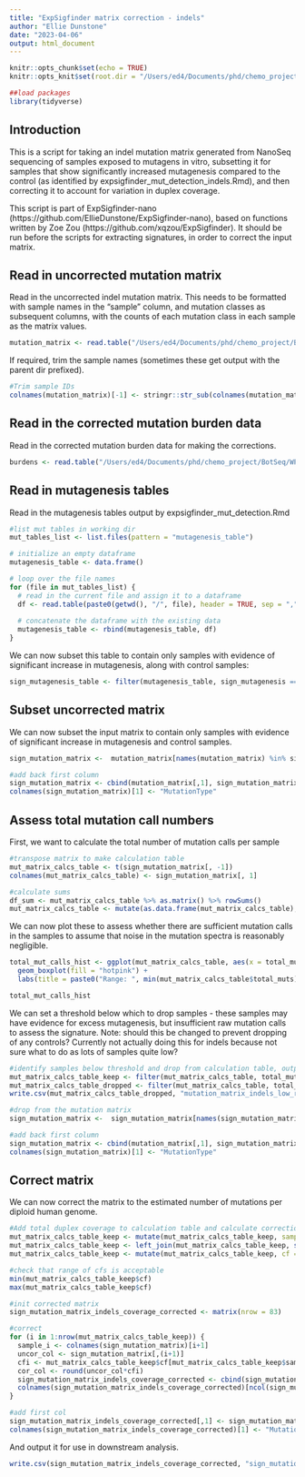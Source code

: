 ```yaml
---
title: "ExpSigfinder matrix correction - indels"
author: "Ellie Dunstone"
date: "2023-04-06"
output: html_document
---
```


```r
knitr::opts_chunk$set(echo = TRUE)
knitr::opts_knit$set(root.dir = "/Users/ed4/Documents/phd/chemo_project/BotSeq/WP4/KCL_organoid_work/wp4_2530_20230127/extractions/wp4_2530_20230330_expsigfinder_ID83/")
```

```r
##load packages
library(tidyverse)
```

## Introduction 

This is a script for taking an indel mutation matrix generated from NanoSeq sequencing of samples exposed to mutagens in vitro, subsetting it for samples that show significantly increased mutagenesis compared to the control (as identified by expsigfinder_mut_detection_indels.Rmd), and then correcting it to account for variation in duplex coverage.

This script is part of ExpSigfinder-nano (https://github.com/EllieDunstone/ExpSigfinder-nano), based on functions written by Zoe Zou (https://github.com/xqzou/ExpSigfinder). It should be run before the scripts for extracting signatures, in order to correct the input matrix.


## Read in uncorrected mutation matrix

Read in the uncorrected indel mutation matrix. This needs to be formatted with sample names in the "sample" column, and mutation classes as subsequent columns, with the counts of each mutation class in each sample as the matrix values.

```r
mutation_matrix <- read.table("/Users/ed4/Documents/phd/chemo_project/BotSeq/WP4/KCL_organoid_work/wp4_2530_20230127/data/indels.ID83.all.tsv", sep = "\t", header = T, as.is = T) 
```

If required, trim the sample names (sometimes these get output with the parent dir prefixed).

```r
#Trim sample IDs 
colnames(mutation_matrix)[-1] <- stringr::str_sub(colnames(mutation_matrix), 30, -1)[-1] #May need to alter the start position depending on input
```


## Read in the corrected mutation burden data

Read in the corrected mutation burden data for making the corrections.

```r
burdens <- read.table("/Users/ed4/Documents/phd/chemo_project/BotSeq/WP4/KCL_organoid_work/wp4_2530_20230127/data/results.mut_burden_all.tsv", sep = "\t", header = T, as.is = T) 
```


## Read in mutagenesis tables

Read in the mutagenesis tables output by expsigfinder_mut_detection.Rmd

```r
#list mut tables in working dir
mut_tables_list <- list.files(pattern = "mutagenesis_table")

# initialize an empty dataframe 
mutagenesis_table <- data.frame()

# loop over the file names
for (file in mut_tables_list) {
  # read in the current file and assign it to a dataframe
  df <- read.table(paste0(getwd(), "/", file), header = TRUE, sep = ",")
  
  # concatenate the dataframe with the existing data
  mutagenesis_table <- rbind(mutagenesis_table, df)
}

```

We can now subset this table to contain only samples with evidence of significant increase in mutagenesis, along with control samples:

```r
sign_mutagenesis_table <- filter(mutagenesis_table, sign_mutagenesis == "Y" | group == "control")
```


## Subset uncorrected matrix

We can now subset the input matrix to contain only samples with evidence of significant increase in mutagenesis and control samples.

```r
sign_mutation_matrix <-  mutation_matrix[names(mutation_matrix) %in% sign_mutagenesis_table$sample]

#add back first column
sign_mutation_matrix <- cbind(mutation_matrix[,1], sign_mutation_matrix)
colnames(sign_mutation_matrix)[1] <- "MutationType"
```


## Assess total mutation call numbers

First, we want to calculate the total number of mutation calls per sample

```r
#transpose matrix to make calculation table
mut_matrix_calcs_table <- t(sign_mutation_matrix[, -1])
colnames(mut_matrix_calcs_table) <- sign_mutation_matrix[, 1]

#calculate sums
df_sum <- mut_matrix_calcs_table %>% as.matrix() %>% rowSums()
mut_matrix_calcs_table <- mutate(as.data.frame(mut_matrix_calcs_table), total_muts = df_sum)
```

We can now plot these to assess whether there are sufficient mutation calls in the samples to assume that noise in the mutation spectra is reasonably negligible.

```r

total_mut_calls_hist <- ggplot(mut_matrix_calcs_table, aes(x = total_muts)) + 
  geom_boxplot(fill = "hotpink") + 
  labs(title = paste0("Range: ", min(mut_matrix_calcs_table$total_muts), "-", max(mut_matrix_calcs_table$total_muts)))

total_mut_calls_hist
```

We can set a threshold below which to drop samples - these samples may have evidence for excess mutagenesis, but insufficient raw mutation calls to assess the signature. Note: should this be changed to prevent dropping of any controls? Currently not actually doing this for indels because not sure what to do as lots of samples quite low?

```r
#identify samples below threshold and drop from calculation table, output dropped samples
mut_matrix_calcs_table_keep <- filter(mut_matrix_calcs_table, total_muts >= 20)
mut_matrix_calcs_table_dropped <- filter(mut_matrix_calcs_table, total_muts < 20)
write.csv(mut_matrix_calcs_table_dropped, "mutation_matrix_indels_low_raw_calls.csv")

#drop from the mutation matrix
sign_mutation_matrix <-  sign_mutation_matrix[names(sign_mutation_matrix) %in% rownames(mut_matrix_calcs_table_keep)]

#add back first column
sign_mutation_matrix <- cbind(mutation_matrix[,1], sign_mutation_matrix)
colnames(sign_mutation_matrix)[1] <- "MutationType"
```


## Correct matrix

We can now correct the matrix to the estimated number of mutations per diploid human genome.

```r
#Add total duplex coverage to calculation table and calculate correction factor
mut_matrix_calcs_table_keep <- mutate(mut_matrix_calcs_table_keep, sample = rownames(mut_matrix_calcs_table_keep))
mut_matrix_calcs_table_keep <- left_join(mut_matrix_calcs_table_keep, select(burdens, sample, total))
mut_matrix_calcs_table_keep <- mutate(mut_matrix_calcs_table_keep, cf = 6000000000/total)

#check that range of cfs is acceptable
min(mut_matrix_calcs_table_keep$cf)
max(mut_matrix_calcs_table_keep$cf)

#init corrected matrix
sign_mutation_matrix_indels_coverage_corrected <- matrix(nrow = 83)

#correct
for (i in 1:nrow(mut_matrix_calcs_table_keep)) {
  sample_i <- colnames(sign_mutation_matrix)[i+1]
  uncor_col <- sign_mutation_matrix[,(i+1)]
  cfi <- mut_matrix_calcs_table_keep$cf[mut_matrix_calcs_table_keep$sample == sample_i]
  cor_col <- round(uncor_col*cfi)
  sign_mutation_matrix_indels_coverage_corrected <- cbind(sign_mutation_matrix_indels_coverage_corrected, cor_col)
  colnames(sign_mutation_matrix_indels_coverage_corrected)[ncol(sign_mutation_matrix_indels_coverage_corrected)] <- sample_i
}

#add first col
sign_mutation_matrix_indels_coverage_corrected[,1] <- sign_mutation_matrix[,1]
colnames(sign_mutation_matrix_indels_coverage_corrected)[1] <- "MutationType"

```

And output it for use in downstream analysis.

```r
write.csv(sign_mutation_matrix_indels_coverage_corrected, "sign_mutation_matrix_indels_coverage_corrected.csv", row.names = FALSE)
```


